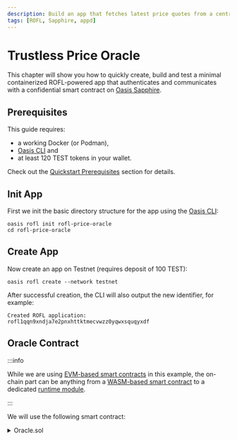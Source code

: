 ```yaml
---
description: Build an app that fetches latest price quotes from a centralized exchange and stores them to the blockchain.
tags: [ROFL, Sapphire, appd]
---
```



# Trustless Price Oracle

This chapter will show you how to quickly create, build and test a minimal
containerized ROFL-powered app that authenticates and communicates with a
confidential smart contract on [Oasis Sapphire].

[Oasis Sapphire]: https://github.com/oasisprotocol/sapphire-paratime/blob/main/docs/README.mdx

## Prerequisites

This guide requires:
- a working Docker (or Podman),
- [Oasis CLI] and
- at least 120 TEST tokens in your wallet.

Check out the [Quickstart Prerequisites] section for details.

[Quickstart Prerequisites]: ../rofl/quickstart.mdx#prerequisites
[Oasis CLI]: https://github.com/oasisprotocol/cli/blob/master/docs/README.md

## Init App

First we init the basic directory structure for the app using the [Oasis CLI]:

```shell
oasis rofl init rofl-price-oracle
cd rofl-price-oracle
```

## Create App

Now create an app on Testnet (requires deposit of 100 TEST):

```shell
oasis rofl create --network testnet
```

After successful creation, the CLI will also output the new identifier, for
example:

```
Created ROFL application: rofl1qqn9xndja7e2pnxhttktmecvwzz0yqwxsquqyxdf
```

## Oracle Contract

:::info

While we are using [EVM-based smart contracts] in this example, the on-chain
part can be anything from a [WASM-based smart contract] to a dedicated
[runtime module].

[EVM-based smart contracts]: https://github.com/oasisprotocol/docs/blob/main/docs/build/sapphire/README.mdx
[WASM-based smart contract]: https://github.com/oasisprotocol/docs/blob/main/docs/build/tools/other-paratimes/cipher/README.mdx
[runtime module]: https://github.com/oasisprotocol/oasis-sdk/blob/main/docs/runtime/modules.md

:::

We will use the following smart contract:

<details>
    <summary>Oracle.sol</summary>
```solidity
pragma solidity >=0.8.9 <=0.8.24;

import {Subcall} from "@oasisprotocol/sapphire-contracts/contracts/Subcall.sol";

contract Oracle {
    // Maximum age of observations.
    uint private constant MAX_OBSERVATION_AGE = 10;

    // Configuration.
    uint8 public threshold;
    bytes21 public roflAppID;

    // Observations.
    struct Observation {
        uint128 value;
        uint block;
    }
        uint128[] private observations;
        Observation private lastObservation;

        constructor(bytes21 _roflAppID, uint8 _threshold) {
        require(_threshold > 0, "Invalid threshold");

        roflAppID = _roflAppID;
        threshold = _threshold;
        lastObservation.value = 0;
        lastObservation.block = 0;
    }

    function submitObservation(uint128 _value) external {
        // Ensure only the authorized ROFL app can submit.
        Subcall.roflEnsureAuthorizedOrigin(roflAppID);

        // NOTE: This is a naive oracle implementation for ROFL example purposes.
        // A real oracle must do additional checks and better aggregation before
        // accepting values.

        // Add observation and check if we have enough for this round.
        observations.push(_value);
        if (observations.length < threshold) {
            return;
        }

        // Simple averaging.
        uint256 _agg = 0;
        for (uint i = 0; i < observations.length; i++) {
            _agg += uint256(observations[i]);
        }
        _agg = _agg / uint128(observations.length);

        lastObservation.value = uint128(_agg);
        lastObservation.block = block.number;
        delete observations;
    }

    function getLastObservation() external view returns (uint128 _value, uint _block) {
        // Last observation must be fresh enough, otherwise we don't disclose it.
        require(
            lastObservation.block + MAX_OBSERVATION_AGE > block.number,
            "No observation available"
        );

        _value = lastObservation.value;
        _block = lastObservation.block;
    }
}
```
</details>

This contract collects observations from **authenticated application on ROFL**,
performs trivial aggregation and stores the final aggregated result. Read the
[Sapphire quickstart] chapter to learn how to build and deploy smart contracts
on Sapphire, but to get you up and running for this part, simply copy the `oracle`
folder from the [example project], install dependencies and compile the smart
contract by executing:

```shell
cd oracle
npm install
npx hardhat compile
```

Then configure the `PRIVATE_KEY` of the **deployment account** and the **app
ID** you received in the previous step.

Then deploy the contract by running:

```shell
PRIVATE_KEY="0xYOUR_PRIVATE_KEY" \
npx hardhat deploy YOUR_APP_ID --network sapphire-testnet
```

After successful deployment you will see a message like:

```
Oracle for ROFL app rofl1qqn9xndja7e2pnxhttktmecvwzz0yqwxsquqyxdf deployed to 0x1234845aaB7b6CD88c7fAd9E9E1cf07638805b20
```

Remember the address where the oracle contract was deployed to as you will need
it in the next step.

<!-- markdownlint-disable line-length -->
[Oracle.sol]: https://github.com/oasisprotocol/oasis-sdk/blob/main/examples/runtime-sdk/rofl-oracle/oracle/contracts/Oracle.sol
[example project]: https://github.com/oasisprotocol/demo-rofl
[Sapphire quickstart]: https://github.com/oasisprotocol/sapphire-paratime/blob/main/docs/quickstart.mdx
<!-- markdownlint-enable line-length -->

## Oracle Worker in Container

Inside `docker` folder add a [simple shell script] which downloads price quotes
from a centralized exchange (Binance in our case) and sends it to
our contract using the [appd REST API][appd].

<details>
    <summary>app.sh</summary>
```shell
#!/bin/sh

while true; do
	# Fetch a recent price from Binance.
	price=$(curl -s "https://www.binance.com/api/v3/ticker/price?symbol=${TICKER}" | jq '(.price | tonumber) * 1000000 | trunc')
	if [ -z "$price" ]; then
		sleep 15
		continue
	fi

	# Format calldata to call submitObservation(uint128) method with the price.
	price_u128=$(printf '%064x' ${price})
	method="dae1ee1f" # Keccak4("submitObservation(uint128)")
	data="${method}${price_u128}"

	# Submit it to the Sapphire contract.
	curl -s \
		--json '{"tx": {"kind": "eth", "data": {"gas_limit": 200000, "to": "'${CONTRACT_ADDRESS}'", "value": 0, "data": "'${data}'"}}}' \
		--unix-socket /run/rofl-appd.sock \
  		http://localhost/rofl/v1/tx/sign-submit >/dev/null

  	# Sleep for a while.
	sleep 60
done
```
</details>

Similarly, inside the `docker` folder add a `Dockerfile` that copies over the
shell script to a container:

<details>
    <summary>Dockerfile</summary>
```dockerfile
FROM docker.io/alpine:3.21.2

# Add some dependencies.
RUN apk add --no-cache curl jq

# The entire application is defined as a shell script.
ADD app.sh /app.sh
ENTRYPOINT ["/app.sh"]
```
</details>

[appd]: ../rofl/features/appd.md
[simple shell script]: https://github.com/oasisprotocol/demo-rofl/blob/main/docker/app.sh

## Compose

Add a `compose.yaml` to the root of your project:

<details>
    <summary>compose.yaml</summary>
```yaml
services:
    oracle:
        build: ./docker
        image: docker.io/YOUR_USERNAME/rofl-price-oracle:latest
        platform: linux/amd64
        environment:
            # Address of the oracle contract deployed on Sapphire Testnet.
            - CONTRACT_ADDRESS=YOUR_CONTRACT_ADDRESS
            # Ticker.
            - TICKER=ROSEUSDT
        volumes:
            - /run/rofl-appd.sock:/run/rofl-appd.sock
```
</details>

Now build and push the image to a registry

```shell
docker compose build
docker compose push
```

For extra security, you can **[pin the image digest]** inside `compose.yaml`.

[pin the image digest]: ../rofl/workflow/containerize-app.mdx#pin-your-image-hash

## Build

To build an app and update the enclave identity in the app manifest, run:

<Tabs>
    <TabItem value="Native Linux">
        ```shell
        oasis rofl build
        ```
    </TabItem>
    <TabItem value="Docker (Windows, Mac, Linux)">
        ```shell
        docker run --platform linux/amd64 --volume .:/src -it ghcr.io/oasisprotocol/rofl-dev:main oasis rofl build
        ```
    </TabItem>
</Tabs>

This will generate the ROFL bundle which can be used for later deployment and
output something like:

```
ROFL app built and bundle written to 'rofl-price-oracle.default.orc'.
```

[other features]: features/

## Update On-chain App Config

The on-chain app config needs to be updated in order for the changes to take
effect:

```shell
oasis rofl update
```

## Deploy to ROFL provider

Deploy the price oracle to one of the ROFL providers:

```shell
oasis rofl deploy
```

By default, the
provider maintained by the Oasis foundation will be picked.

## Check That the Oracle Contract is Getting Updated

To check whether the oracle is actually working, you can use the prepared
`oracle-query` task in the Hardhat project. Simply run:

```shell
cd oracle
npx hardhat oracle-query 0x1234845aaB7b6CD88c7fAd9E9E1cf07638805b20 --network sapphire-testnet
```

And you should get an output like the following:

```
Using oracle contract deployed at 0x1234845aaB7b6CD88c7fAd9E9E1cf07638805b20
ROFL app:  rofl1qqn9xndja7e2pnxhttktmecvwzz0yqwxsquqyxdf
Threshold: 1
Last observation: 63990
Last update at:   656
```

That's it! Your first ROFL oracle that authenticates with an Oasis Sapphire
smart contract is running! 🎉

:::example Price Oracle Demo

You can fetch a complete example shown in this chapter from
https://github.com/oasisprotocol/demo-rofl.

:::